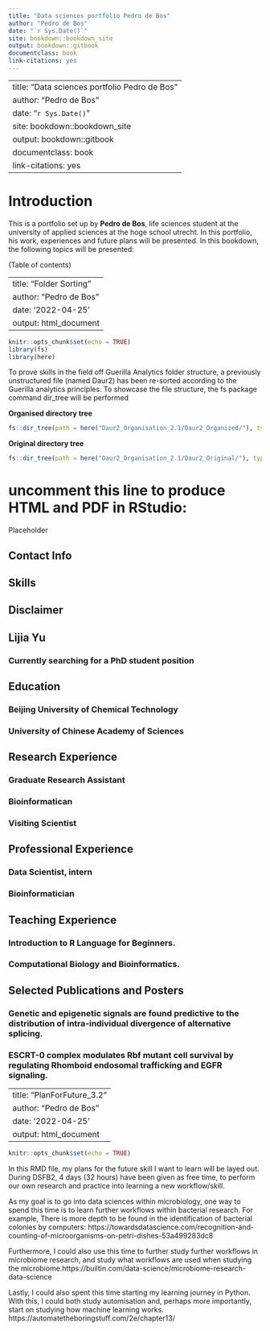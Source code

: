 ```yaml
--- 
title: "Data sciences portfolio Pedro de Bos"
author: "Pedro de Bos"
date: "`r Sys.Date()`"
site: bookdown::bookdown_site
output: bookdown::gitbook
documentclass: book
link-citations: yes
---
```

--- 
title: "Data sciences portfolio Pedro de Bos"
author: "Pedro de Bos"
date: "`r Sys.Date()`"
site: bookdown::bookdown_site
output: bookdown::gitbook
documentclass: book
link-citations: yes
---

# Introduction

This is a portfolio set up by __Pedro de Bos__, life sciences student at the university of applied sciences at the hoge school utrecht. In this portfolio, his work, experiences and future plans will be presented. In this bookdown, the following topics will be presented:

(Table of contents)

<!--chapter:end:index.Rmd-->




<!--chapter:end:1.1_CelegansPlateExperiment.Rmd-->

---
title: "Folder Sorting"
author: "Pedro de Bos"
date: '2022-04-25'
output: html_document
---

```r
knitr::opts_chunk$set(echo = TRUE)
library(fs)
library(here)
```

To prove skills in the field off Guerilla Analytics folder structure, a previously unstructured file (named Daur2) has been re-sorted according to the Guerilla analytics principles. To showcase the file structure, the fs package command dir_tree will be performed

__Organised directory tree__
````r
fs::dir_tree(path = here("Daur2_Organisation_2.1/Daur2_Organized/"), type = "directory")

````

__Original directory tree__
````r
fs::dir_tree(path = here("Daur2_Organisation_2.1/Daur2_Original/"), type = "directory")
````

<!--chapter:end:2_SortingDaur2.Rmd-->


# uncomment this line to produce HTML and PDF in RStudio:

Placeholder


## Contact Info {#contact}
## Skills {#skills}
## Disclaimer {#disclaimer}
## Lijia Yu {#title}
### Currently searching for a PhD student position
## Education {data-icon="graduation-cap" data-concise="true"}
### Beijing University of Chemical Technology
### University of Chinese Academy of Sciences
## Research Experience {data-icon="laptop"}
### Graduate Research Assistant
### Bioinformatican
### Visiting Scientist
## Professional Experience {data-icon="suitcase"}
### Data Scientist, intern
### Bioinformatician
## Teaching Experience {data-icon="chalkboard-teacher"}
### Introduction to R Language for Beginners.
### Computational Biology and Bioinformatics.
## Selected Publications and Posters {data-icon="file"}
### Genetic and epigenetic signals are found predictive to the distribution of intra-individual divergence of alternative splicing.
### ESCRT-0 complex modulates Rbf mutant cell survival by regulating Rhomboid endosomal trafficking and EGFR signaling.

<!--chapter:end:3.1_CV.Rmd-->

---
title: "PlanForFuture_3.2"
author: "Pedro de Bos"
date: '2022-04-25'
output: html_document
---

```r
knitr::opts_chunk$set(echo = TRUE)
```

In this RMD file, my plans for the future skill I want to learn will be layed out. During DSFB2, 4 days (32 hours) have been given as free time, to perform our own research and practice into learning a new workflow/skill.

As my goal is to go into data sciences within microbiology, one way to spend this time is to learn further workflows within bacterial research. For example, There is more depth to be found in the identification of bacterial colonies by computers: https://towardsdatascience.com/recognition-and-counting-of-microorganisms-on-petri-dishes-53a499283dc8

Furthermore, I could also use this time to further study further workflows in microbiome research, and study what workflows are used when studying the microbiome.https://builtin.com/data-science/microbiome-research-data-science

Lastly, I could also spent this time starting my learning journey in Python. With this, I could both study automisation and, perhaps more importantly, start on studying how machine learning works. https://automatetheboringstuff.com/2e/chapter13/

<!--chapter:end:3.2_PlanForFuture.Rmd-->

